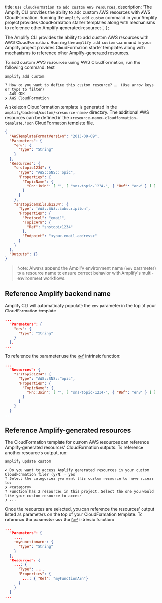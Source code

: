   title: `Use CloudFormation to add custom AWS resources`,
  description: 'The Amplify CLI provides the ability to add custom AWS resources with AWS CloudFormation. Running the `amplify add custom` command in your Amplify project provides CloudFormation starter templates along with mechanisms to reference other Amplify-generated resources.',
};

The Amplify CLI provides the ability to add custom AWS resources with AWS CloudFormation. Running the `amplify add custom` command in your Amplify project provides CloudFormation starter templates along with mechanisms to reference other Amplify-generated resources.

To add custom AWS resources using AWS CloudFormation, run the following command:
test
```bash
amplify add custom
```
```console
? How do you want to define this custom resource? …  (Use arrow keys or type to filter)
  AWS CDK
❯ AWS CloudFormation
```

A skeleton CloudFormation template is generated in the `amplify/backend/custom/<resource-name>` directory. The additional AWS resources can be defined in the `<resource-name>-cloudformation-template.json` CloudFormation template file.

```json
{
  "AWSTemplateFormatVersion": "2010-09-09",
  "Parameters": {
    "env": {
      "Type": "String"
    }
  },
  "Resources": {
    "snstopic1234": {
      "Type": "AWS::SNS::Topic",
      "Properties": {
        "TopicName": {
          "Fn::Join": [ "", [ "sns-topic-1234-", { "Ref": "env" } ] ]
        }
      }
    },
    "snstopicemailsub1234": {
      "Type": "AWS::SNS::Subscription",
      "Properties": {
        "Protocol": "email",
        "TopicArn": {
          "Ref": "snstopic1234"
        },
        "Endpoint": "<your-email-address>"
      }
    }
  },
  "Outputs": {}
}
```

> Note: Always append the Amplify environment name (`env` parameter) to a resource name to ensure correct behavior with Amplify's multi-environment workflows.

## Reference Amplify backend name

Amplify CLI will automatically populate the `env` parameter in the top of your CloudFormation template. 

```json
...
  "Parameters": {
    "env": {
      "Type": "String"
    }
  },
...
```

To reference the parameter use the [`Ref`](https://docs.aws.amazon.com/AWSCloudFormation/latest/UserGuide/parameters-section-structure.html) intrinsic function:

```json
...
  "Resources": {
    "snstopic1234": {
      "Type": "AWS::SNS::Topic",
      "Properties": {
        "TopicName": {
          "Fn::Join": [ "", [ "sns-topic-1234-", { "Ref": "env" } ] ]
        }
      }
    }
  }
...
```

## Reference Amplify-generated resources

The CloudFormation template for custom AWS resources can reference Amplify-generated resources' CloudFormation outputs. To reference another resource's output, run:

```bash
amplify update custom
```
```console
✔ Do you want to access Amplify generated resources in your custom CloudFormation file? (y/N) · yes
? Select the categories you want this custom resource to have access to:
❯ <category>
? Function has 2 resources in this project. Select the one you would like your custom resource to access
❯ ...
```

Once the resources are selected, you can reference the resources' output listed as parameters on the top of your CloudFormation template. To reference the parameter use the [`Ref`](https://docs.aws.amazon.com/AWSCloudFormation/latest/UserGuide/parameters-section-structure.html) intrinsic function:

```json
...
  "Parameters": {
    ...,
    "myFunctionArn": {
      "Type": "String"
    }
  },
  "Resources": {
    ...: {
      "Type": ...,
      "Properties": {
        ...: { "Ref": "myFunctionArn"}
      }
    }
  }
...
```
